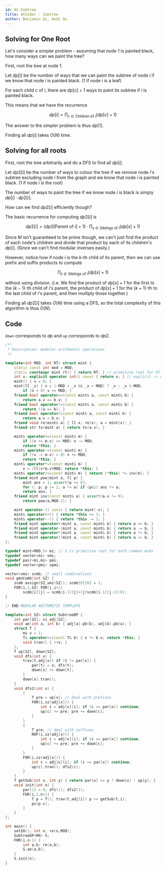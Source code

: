 ```yaml
---
id: AC-Subtree
title: AtCoder - Subtree
author: Benjamin Qi, Andi Qu
---
```


## Solving for One Root

Let's consider a simpler problem - assuming that node 1 is painted black, how many ways can we paint the tree?

First, root the tree at node 1.

Let $dp[i]$ be the number of ways that we can paint the subtree of node $i$ if we know that node $i$ is painted black. (1 if node $i$ is a leaf)

For each child $c$ of $i$, there are $dp[c] + 1$ ways to paint its subtree if $i$ is painted black.

This means that we have the recurrence

$$
dp[i] = \prod_{c \in \text{Children of } i} (dp[c] + 1)
$$

The answer to the simpler problem is thus $dp[1]$.

Finding all $dp[i]$ takes $O(N)$ time.

## Solving for all roots

First, root the tree arbitrarily and do a DFS to find all $dp[i]$.

Let $dp2[i]$ be the number of ways to colour the tree if we remove node $i$'s subtree excluding node $i$ from the graph and we know that node $i$ is painted black. (1 if node $i$ is the root)

The number of ways to paint the tree if we know node $i$ is black is simply $dp[i] \cdot dp2[i]$.

How can we find $dp2[i]$ efficiently though?

The basic recurrence for computing $dp2[i]$ is

$$
dp2[i] = (dp2[\text{Parent of } i] + 1) \cdot \prod_{s \in \text{Siblings of } i} (dp[s] + 1)
$$

Since $M$ isn't guaranteed to be prime though, we can't just find the product of each node's children and divide that product by each of its children's $dp[i]$. (Since we can't find modular inverses easily.)

However, notice how if node $i$ is the $k$-th child of its parent, then we can use prefix and suffix products to compute

$$
\prod_{s \in \text{Siblings of } i} (dp[s] + 1)
$$

without using division. (i.e. We find the product of $dp[s] + 1$ for the first to the $(k - 1)$-th child of $i$'s parent, the product of $dp[s] + 1$ for the $(k + 1)$-th to the last child of $i$'s parent, and then multiply those together.)

Finding all $dp2[i]$ takes $O(N)$ time using a DFS, so the total complexity of this algorithm is thus $O(N)$.

## Code

`down` corresponds to $dp$ and `up` corresponds to $dp2$.

```cpp
/**
 * Description: modular arithmetic operations
 */

template<int MOD, int RT> struct mint {
	static const int mod = MOD;
	static constexpr mint rt() { return RT; } // primitive root for FFT
	int v; explicit operator int() const { return v; } // explicit -> don't silently convert to int
	mint() { v = 0; }
	mint(ll _v) { v = (-MOD < _v && _v < MOD) ? _v : _v % MOD;
		if (v < 0) v += MOD; }
	friend bool operator==(const mint& a, const mint& b) {
		return a.v == b.v; }
	friend bool operator!=(const mint& a, const mint& b) {
		return !(a == b); }
	friend bool operator<(const mint& a, const mint& b) {
		return a.v < b.v; }
	friend void re(mint& a) { ll x; re(x); a = mint(x); }
	friend str ts(mint a) { return ts(a.v); }

	mint& operator+=(const mint& m) {
		if ((v += m.v) >= MOD) v -= MOD;
		return *this; }
	mint& operator-=(const mint& m) {
		if ((v -= m.v) < 0) v += MOD;
		return *this; }
	mint& operator*=(const mint& m) {
		v = (ll)v*m.v%MOD; return *this; }
	mint& operator/=(const mint& m) { return (*this) *= inv(m); }
	friend mint pow(mint a, ll p) {
		mint ans = 1; assert(p >= 0);
		for (; p; p /= 2, a *= a) if (p&1) ans *= a;
		return ans; }
	friend mint inv(const mint& a) { assert(a.v != 0);
		return pow(a,MOD-2); }

	mint operator-() const { return mint(-v); }
	mint& operator++() { return *this += 1; }
	mint& operator--() { return *this -= 1; }
	friend mint operator+(mint a, const mint& b) { return a += b; }
	friend mint operator-(mint a, const mint& b) { return a -= b; }
	friend mint operator*(mint a, const mint& b) { return a *= b; }
	friend mint operator/(mint a, const mint& b) { return a /= b; }
};

typedef mint<MOD,5> mi; // 5 is primitive root for both common mods
typedef vector<mi> vmi;
typedef pair<mi,mi> pmi;
typedef vector<pmi> vpmi;

vector<vmi> scmb; // small combinations
void genComb(int SZ) {
	scmb.assign(SZ,vmi(SZ)); scmb[0][0] = 1;
	FOR(i,1,SZ) F0R(j,i+1)
		scmb[i][j] = scmb[i-1][j]+(j?scmb[i-1][j-1]:0);
}

// END MODULAR ARITHMETIC TEMPLATE

template<int SZ> struct SubtreeDP {
	int par[SZ]; vi adj[SZ];
	void ae(int a, int b) { adj[a].pb(b), adj[b].pb(a); }
	struct T {
		mi v = 1;
		T& operator+=(const T& b) { v *= b.v; return *this; }
		void tran() { ++v; }
	};
	T up[SZ], down[SZ];
	void dfs(int x) {
		trav(t,adj[x]) if (t != par[x]) {
			par[t] = x; dfs(t);
			down[x] += down[t];
		}
		down[x].tran();
	}
	void dfs2(int x) {
		{
			T pre = up[x]; // deal with prefixes
			F0R(i,sz(adj[x])) {
				int c = adj[x][i]; if (c == par[x]) continue;
				up[c] += pre; pre += down[c];
			}
		}
		{
			T pre; // deal with suffixes
			R0F(i,sz(adj[x])) {
				int c = adj[x][i]; if (c == par[x]) continue;
				up[c] += pre; pre += down[c];
			}
		}
		F0R(i,sz(adj[x])) {
			int c = adj[x][i]; if (c == par[x]) continue;
			up[c].tran(); dfs2(c);
		}
	}
	T getSub(int x, int y) { return par[x] == y ? down[x] : up[y]; }
	void init(int n) {
		par[1] = 0; dfs(1); dfs2(1);
		FOR(i,1,n+1) {
			T p = T(); trav(t,adj[i]) p += getSub(t,i);
			ps(p.v);
		}
	}
};

int main() {
	setIO(); int n; re(n,MOD);
	SubtreeDP<MX> S;
	F0R(i,n-1) {
		int a,b; re(a,b);
		S.ae(a,b);
	}
	S.init(n);
}
```
